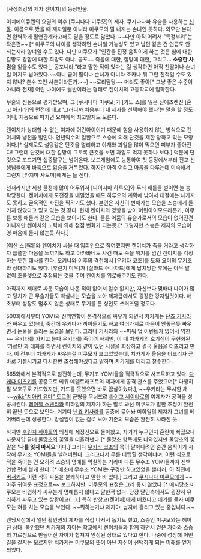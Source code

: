[사상최강의 제자 켄이치]의 등장인물. 

이치에이큐켄의 요권의 여수 [쿠시나다 미쿠모]의 제자. 쿠시나다파 유술을 사용하는 [[신동]]. 이름으로 봤을 때 제자일뿐 아니라 미쿠모의 딸 내지는 손녀인 듯하다. 외모만 본다면 완벽하게 혈연관계라고해도 믿을 정도로 닮았다. ~~다만 아직 어려서 "특정부위"는 작은편~~  [* 미쿠모의 나이를 생각하면 손녀일 가능성도 있고 남편 같은 건 언급도 안 되는지라 양녀일 수도 있다. 다만 미쿠모가 "인간을 진정 움직이게 하는 것은 힘에 대한 갈망도 강함에 대한 희망도 아냐. 공포…. 죽음에 대한, 절망에 대한, 그리고… '''소중한 사람'''을 잃을수도 있다는 공포니라.”라고 말한 적이 있다는 걸 생각하면 아직 친딸이나 손녀일 여지도 남아있다.~~아니 굳이 딸이나 손녀가 아니라 조카나 뭐 그런 친척일 수도 있지 않나? 촌수 꼬인 사촌이라든가.~~] ~~로리담당~~ 머리도 좋아[* 그냥 좋은 수준이 아니라 천재] 어린 나이에도 월반이라는 형태로 켄이치의 고등학교에 입학한다. 

무술의 신동으로 평가받으며, 그 [쿠시나다 미쿠모]가 [카노 쇼]를 잃은 진에츠켄진 [혼고 아키라]의 면전에 대고 ‘그러니까 처음부터 내 제자를 선택해야 했다’는 말을 할 정도이니, 재능으로 따지면 요미에서 최고일지도 모른다.

켄이치가 상대할 수 없는 여자에 어린아이이기 때문에 힘을 사용하지 않는 방식으로 켄이치와 냉전을 벌인다. 연년익수의 일환으로 스승에 의해 단것을 제한 당하고 있는 모양이다.[* 실제로도 설탕같은 단것을 멀리하고 야채와 과일을 많이 먹으면 피부가 좋아진다! 그런데 단것에 대한 갈망이 그토록 큰것을 보면 과일도 먹지 못하나 보다.] 덕분에 단 것으로 꼬드기면 십중팔구는 넘어온다. 보드게임에도 능통하여 첫 등장에서부터 전교 선생님들에게 바둑으로 압승을 거두었다. 하지만 아직 어리고 마음을 다루는데 미숙해서 그런지 [카지마 사토미]에게는 늘 진다. 

천재라지만 세상 물정에 많이 어두워서 [니이지마 하루오]와 두뇌 배틀을 벌이면 늘 농락당한다. 켄이치에게 도전장을 내밀었을 때도 하루오의 계획에 낚여서 대결에는 나가지도 못하고 굴욕적인 사진을 찍히기도 했다. 본인은 자신이 변해가는 모습을 스승에게 들키지 않았다고 믿고 있는 것 같다. 현재 켄이치의 영향을 받아 어린아이모드라든가, 아무튼 보통 애들과 같은 모습을 보이기도 한다. 물론 어둠의 유술가로서의 모습이 없어진건 아니지만 켄이치의 노력에 의해 점점 변화가 되는듯.[* 그렇지만 스승은 제자의 모습이 영 마음에 들지 않는듯 하다.]

[이산 스탠리]와 켄이치가 싸울 때 입회인으로 참여했지만 켄이치가 죽을 거라고 생각하자 씁쓸한 마음을 느끼기도 하고 아카바네토 사건 때도 죽을 위기를 넘긴 켄이치를 걱정하는 듯한 대사를 한다. 오키나와 이후의 격전에서 [우키타 코조]를 도와 요미의 무기조와 상대하기도 했다. [후린지 미우]가 [실콰드 주나자드]에게 납치당한 후에는 아무 말 없이 초콜렛으로 추정되는 것을 주며 켄이치를 위로해주기도 한다.

아직까지 제대로 싸운 모습이 나온 적이 없어서 알수 없지만, 자신보다 몇배나 나이가 많고 덩치가 큰 무술가들도 박살내는 모습을 보아 제자급에서도 굉장한 강자일것이다. 애초부터 성장도 멈추지 않은 상태로 무기를 든 성인도 쓰러뜨릴 정도다.

500화에서부터 YOMI와 신백연합이 본격적으로 싸우게 되면서 치카케는 [[난죠 키사라]]와 싸우고 있는데, 중간에 우키다가 끼어들기도 하고 여러가지로 마음이 안좋은듯 싸우면서 눈물을 흘리는 모습을 보인다. 그러나 키사라와 ~~파워 업 이벤트가 없어서 약한~~ 우키타를 가지고 놀다 우키타를 죽이려 하지만, 이 때 치카게의 호기심이 구현화된 '카르만'과 대화를 하면서 켄이치와 같이 있던 시절을 회상하고 결국 울음을 터뜨리고 만다. 이 전부터 치카게가 싸우는걸 미쿠모가 보고있었는데, 치카게가 울음을 터뜨리자 곧바로 기절시키고 다시한번 조정해야겠다고 말하며 치카게를 데리고 철수한다.

565화에서 본격적으로 참전하는데, 무기조 YOMI들을 적극적으로 서포트하고 있다. [[다케다 이츠키]]를 공중으로 띄워 에델트래프트의 제자에게 공격 찬스를 주었으며[* 다행히 팔 보호구로 가드했지만, 가드를 못했으면 바로 끔살이었다.],  ~~우키타는 무시한 채~~[[wiki:"치아키 유마" 토르]]의 균형을 무너뜨려 [[라이고 세이타로]]의 여제자가 공격을 성공시킨다. [[레이첼 스탠리]]와 미하일의 제자가 하는 말로 봐선 미쿠모가 말한 조정이 완전히 끝난 듯으로 보인다. 거기다 [[난죠 키사라]]를 공중에 묶어놔 미하일의 제자가 그녀를 베어버리는데 성공한다. 망설임이 없는 걸로 보아 기존의 모습은 완전히 사라진 듯.

하지만 [[후린지 하야토]]의 외침에 제정신으로 돌아왔고, 자기가 누구인지 혼란에 빠졌으나 자문자답 끝에 [[물망초]]의 꽃말을 떠올려낸다.[* 물망초 항목에도 나와있지만 물망초의 꽃말은 ''''나를 잊지 마세요''''이다.] 그러다 [[우키타 코조]]의 목이 달아나려던 순간 움직이기 시작해 무기조 YOMI들을 날려버린다. 그리고나서 무를 더럽힐 생각이냐며, 이런 식으로 적을 죽이는 건 오히려 스승의 명예를 먹칠하는 거라며 다른 무수조 YOMI들까지 신백연합 편에 붙게 한다. [* 애초에 무수조 YOMI는 구경만 하고있었을 뿐더러, 이 직전에 [[버서커]]도 이런 식의 싸움을 불쾌하다고 말한 바 있다.] 그리고 [[쿠시나다 미쿠모]]에게 ~~아주 귀여운 표정으로~~ 보고하지만, 미쿠모의 표정은 그리 좋지 않았다.[* 애시당초 미쿠모는 비겁하게 싸우는게 명예롭지 않다고 말한적 없다. 당장 달인측에서도 굉장히 유리하게 싸우고 있는 상황이고(...).] 특히 반창고(켄이치)에게 배웠다고 애기를 듣자 미쿠모는 혀를 차는 모습을 보인다. ~~뭐하는거냐 제자야, 남자에 홀리고 있는 중입니다.~~

엔딩시점에서 일단 활인권의 제자를 직접 나서서 돕기도 했고, 스승인 미쿠모와는 헤어진 상태. 불안했던 치카케의 자아는 학교에서 켄이치들과 함께 하면서 얻은 자아와 스승의 가르침으로 만들어진 자아가 합쳐져 안정된 상태로 있다고 한다. 나중에 성장해 어떤길을 갈지는 모르지만 치카케는 미쿠모의 뜻이 아닌 자신이 선택하게 되는 미래를 얻게 되었다.
